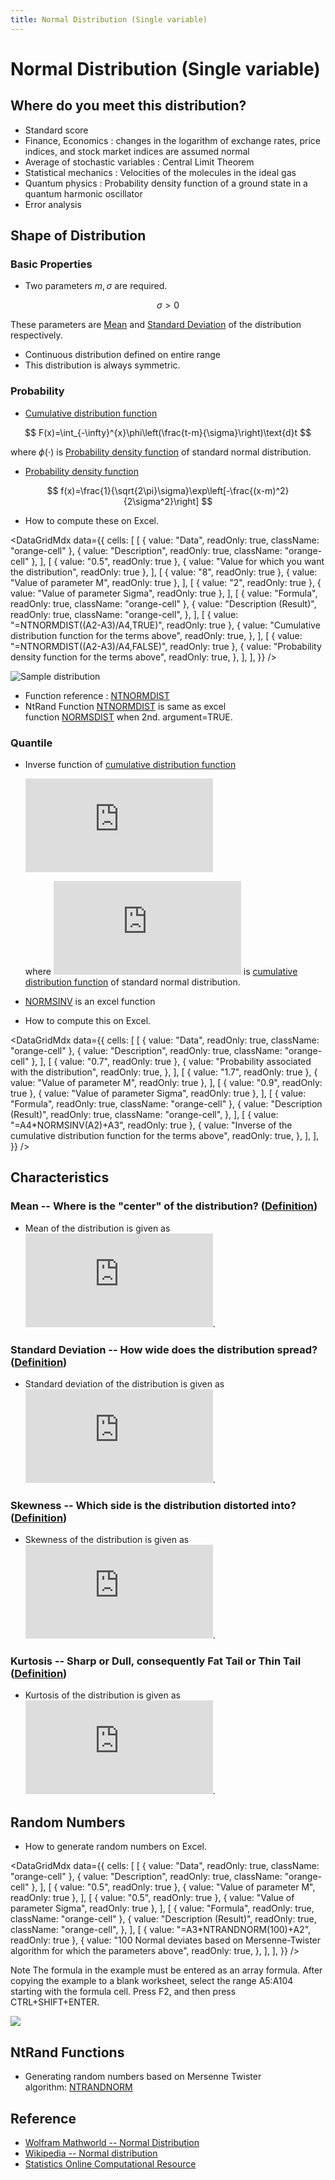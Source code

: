 ```yaml
---
title: Normal Distribution (Single variable)
---
```



# Normal Distribution (Single variable)

## Where do you meet this distribution?

- Standard score
- Finance, Economics : changes in the logarithm of exchange rates, price indices, and stock market indices are assumed normal
- Average of stochastic variables : Central Limit Theorem
- Statistical mechanics : Velocities of the molecules in the ideal gas
- Quantum physics : Probability density function of a ground state in a quantum harmonic oscillator
- Error analysis

## Shape of Distribution

### Basic Properties

- Two parameters $m, \sigma$ are required.

$$
  \sigma>0
$$

These parameters are [Mean](/docs/glossary#mean) and [Standard Deviation](/docs/glossary#standard-deviation) of the distribution respectively.

- Continuous distribution defined on entire range
- This distribution is always symmetric.

### Probability

- [Cumulative distribution function](/docs/glossary#cumulative-distribution-function)

$$
  F(x)=\int_{-\infty}^{x}\phi\left(\frac{t-m}{\sigma}\right)\text{d}t
$$

where $\phi(\cdot)$ is [Probability density function](/docs/glossary#probability-density-function) of standard normal distribution.

- [Probability density function](/docs/glossary#probability-density-function)

$$
  f(x)=\frac{1}{\sqrt{2\pi}\sigma}\exp\left[-\frac{(x-m)^2}{2\sigma^2}\right]
$$

- How to compute these on Excel.

<DataGridMdx
  data={{
    cells: [
      [
        { value: "Data", readOnly: true, className: "orange-cell" },
        { value: "Description", readOnly: true, className: "orange-cell" },
      ],
      [
        { value: "0.5", readOnly: true },
        { value: "Value for which you want the distribution", readOnly: true },
      ],
      [
        { value: "8", readOnly: true },
        { value: "Value of parameter M", readOnly: true },
      ],
      [
        { value: "2", readOnly: true },
        { value: "Value of parameter Sigma", readOnly: true },
      ],
      [
        { value: "Formula", readOnly: true, className: "orange-cell" },
        {
          value: "Description (Result)",
          readOnly: true,
          className: "orange-cell",
        },
      ],
      [
        { value: "=NTNORMDIST((A2-A3)/A4,TRUE)", readOnly: true },
        {
          value: "Cumulative distribution function for the terms above",
          readOnly: true,
        },
      ],
      [
        { value: "=NTNORMDIST((A2-A3)/A4,FALSE)", readOnly: true },
        {
          value: "Probability density function for the terms above",
          readOnly: true,
        },
      ],
    ],
  }}
/>

![Sample distribution](./../assets/functions/plot/plotNorm.jpg)

- Function reference : [NTNORMDIST](../03-function-reference/02-distribution-functions/071-ntnormdist.mdx)
- NtRand Function [NTNORMDIST](../03-function-reference/02-distribution-functions/071-ntnormdist.mdx) is same as excel function [NORMSDIST](http://office.microsoft.com/en-us/excel/HP052091941033.aspx?pid=CH062528311033) when 2nd. argument=TRUE.

### Quantile

- Inverse function of [cumulative distribution function](/docs/glossary#cumulative-distribution-function)

  ![F^{-1}(P)=\sigma\Phi^{-1}(P)+m](https://s0.wp.com/latex.php?latex=F%5E%7B-1%7D%28P%29%3D%5Csigma%5CPhi%5E%7B-1%7D%28P%29%2Bm&bg=T&fg=000000&s=0 "F^{-1}(P)=\\sigma\\Phi^{-1}(P)+m")

  where ![\Phi(\cdot)](https://s0.wp.com/latex.php?latex=%5CPhi%28%5Ccdot%29&bg=T&fg=000000&s=0 "\\Phi(\\cdot)") is [cumulative distribution function](/docs/glossary#cumulative-distribution-function) of standard normal distribution.

- [NORMSINV](http://office.microsoft.com/en-us/excel/HP052091951033.aspx?pid=CH062528311033) is an excel function
- How to compute this on Excel.

<DataGridMdx
  data={{
    cells: [
      [
        { value: "Data", readOnly: true, className: "orange-cell" },
        { value: "Description", readOnly: true, className: "orange-cell" },
      ],
      [
        { value: "0.7", readOnly: true },
        {
          value: "Probability associated with the distribution",
          readOnly: true,
        },
      ],
      [
        { value: "1.7", readOnly: true },
        { value: "Value of parameter M", readOnly: true },
      ],
      [
        { value: "0.9", readOnly: true },
        { value: "Value of parameter Sigma", readOnly: true },
      ],
      [
        { value: "Formula", readOnly: true, className: "orange-cell" },
        {
          value: "Description (Result)",
          readOnly: true,
          className: "orange-cell",
        },
      ],
      [
        { value: "=A4*NORMSINV(A2)+A3", readOnly: true },
        {
          value:
            "Inverse of the cumulative distribution function for the terms above",
          readOnly: true,
        },
      ],
    ],
  }}
/>

## Characteristics

### Mean -- Where is the "center" of the distribution? ([Definition](/docs/glossary#mean))

- Mean of the distribution is given as ![m](https://s0.wp.com/latex.php?latex=m&bg=T&fg=000000&s=0 "m").

### Standard Deviation -- How wide does the distribution spread? ([Definition](/docs/glossary#standard-deviation))

- Standard deviation of the distribution is given as ![\sigma](https://s0.wp.com/latex.php?latex=%5Csigma&bg=T&fg=000000&s=0 "\\sigma").

### Skewness -- Which side is the distribution distorted into? ([Definition](/docs/glossary#skewness))

- Skewness of the distribution is given as ![0](https://s0.wp.com/latex.php?latex=0&bg=T&fg=000000&s=0 "0").

### Kurtosis -- Sharp or Dull, consequently Fat Tail or Thin Tail ([Definition](/docs/glossary#kurtosis))

- Kurtosis of the distribution is given as ![0](https://s0.wp.com/latex.php?latex=0&bg=T&fg=000000&s=0 "0").

## Random Numbers

- How to generate random numbers on Excel.

<DataGridMdx
  data={{
    cells: [
      [
        { value: "Data", readOnly: true, className: "orange-cell" },
        { value: "Description", readOnly: true, className: "orange-cell" },
      ],
      [
        { value: "0.5", readOnly: true },
        { value: "Value of parameter M", readOnly: true },
      ],
      [
        { value: "0.5", readOnly: true },
        { value: "Value of parameter Sigma", readOnly: true },
      ],
      [
        { value: "Formula", readOnly: true, className: "orange-cell" },
        {
          value: "Description (Result)",
          readOnly: true,
          className: "orange-cell",
        },
      ],
      [
        { value: "=A3*NTRANDNORM(100)+A2", readOnly: true },
        {
          value:
            "100 Normal deviates based on Mersenne-Twister algorithm for which the parameters above",
          readOnly: true,
        },
      ],
    ],
  }}
/>

Note The formula in the example must be entered as an array formula. After copying the example to a blank worksheet, select the range A5:A104 starting with the formula cell. Press F2, and then press CTRL+SHIFT+ENTER.

![](./../assets/functions/histogram/histogramNorm.jpg)

## NtRand Functions

- Generating random numbers based on Mersenne Twister algorithm: [NTRANDNORM](../03-function-reference/01-random-numbers/01-single-series/01-ntrandnorm.mdx)

## Reference

- [Wolfram Mathworld -- Normal Distribution](http://mathworld.wolfram.com/NormalDistribution.html)
- [Wikipedia -- Normal distribution](http://en.wikipedia.org/wiki/Normal_distribution)
- [Statistics Online Computational Resource](http://www.socr.ucla.edu/htmls/SOCR_Distributions.html)
